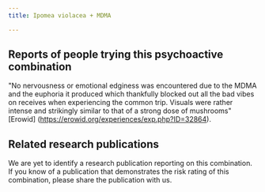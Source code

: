 ---
title: Ipomea violacea + MDMA

---

## Reports of people trying this psychoactive combination

"No nervousness or emotional edginess was encountered due to the MDMA and the euphoria it produced which thankfully blocked out all the bad vibes on receives when experiencing the common trip. Visuals were rather intense and strikingly similar to that of a strong dose of mushrooms" [Erowid] (https://erowid.org/experiences/exp.php?ID=32864).


## Related research publications

We are yet to identify a research publication reporting on this combination. If you know of a publication that demonstrates the risk rating of this combination, please share the publication with us.




